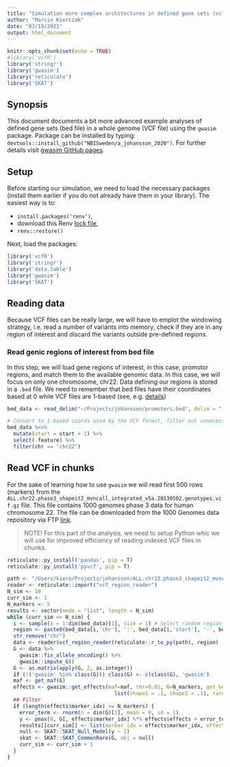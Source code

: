 ```yaml
---
title: "Simulation more complex architectures in defined gene sets (vcf & bed input)"
author: "Marcin Kierczak"
date: "03/19/2021"
output: html_document
---
```


```r
knitr::opts_chunk$set(echo = TRUE)
#library('vcfR')
library('stringr')
library('gwasim')
library('reticulate')
library('SKAT')
```

## Synopsis
This document documents a bit more advanced example analyses of defined gene sets (bed file) in a whole genome (VCF file) using the `gwasim` package.
Package can be installed by typing: `devtools::install_github("NBISweden/a_johansson_2020")`. For further details visit [gwasim GitHub pages](https://github.com/NBISweden/a_johansson_2020).

## Setup
Before starting our simulation, we need to load the necessary packages (install them earlier if you do not already have them in your library). The easiest way is to:

* `install.packages('renv')`,
* download this Renv [lock file](https://github.com/NBISweden/a_johansson_2020/blob/master/renv.lock),
* `renv::restore()`

Next, load the packages:
```r
library('vcfR')
library('stringr')
library('data.table')
library('gwasim')
library('SKAT')
```

## Reading data

Because VCF files can be really large, we will have to emplot the windowing strategy, i.e. read a number of variants into memory, check if they are in any region of interest and discard the variants outside pre-defined regions.

### Read genic regions of interest from bed file

In this step, we will load gene regions of interest, in this case, promotor regions, and match them to the available genomic data. In this case, we will focus on only one chromosome, chr22. Data defining our regions is stored in a `.bed` file. We need to remember that bed files have their coordinates based at 0 while VCF files are 1-based (see, e.g. [details](https://www.biostars.org/p/84686/))
```r
bed_data <- read_delim("~/Projects/johansson/promoters.bed", delim = " ", col_names = c('chr', 'start', 'end', 'feature'))

# Convert to 1-based coords used by the VCF format, filter out unnecessary data
bed_data %<>% 
  mutate(start = start + 1) %>% 
  select(-feature) %>%
  filter(chr == "chr22")
```

## Read VCF in chunks
For the sake of learning how to use `gwasim` we will read first 500 rows (markers) from the `ALL.chr22.phase3_shapeit2_mvncall_integrated_v5a.20130502.genotypes.vcf.gz` file. This file contains 1000 genomes phase 3 data for human chromosome 22. The file can be downloaded from the 1000 Genomes data repository via FTP [link](ftp://ftp.1000genomes.ebi.ac.uk/vol1/ftp/release/20130502/).

> NOTE! For this part of the analysis, we need to setup Python whic we will use for improved efficiency of reading indexed VCF files in chunks.

```r
reticulate::py_install('pandas', pip = T)
reticulate::py_install('pyvcf', pip = T)
```

```r
path <- "/Users/kiero/Projects/johansson/ALL.chr22.phase3_shapeit2_mvncall_integrated_v5a.20130502.genotypes.vcf.gz"
reader <- reticulate::import("vcf_region_reader")
N_sim <- 10
curr_sim <- 1
N_markers <- 5
results <- vector(mode = "list", length = N_sim)
while (curr_sim <= N_sim) {
  i <- sample(x = 1:dim(bed_data)[1], size = 1) # Select random region from bed
  region <- paste0(bed_data[i,'chr'], ':', bed_data[i,'start'], '-', bed_data[i,'end']) %>%
  str_remove("chr")
  data <- reader$vcf_region_reader(reticulate::r_to_py(path), region)
  G <- data %>% 
    gwasim::fix_allele_encoding() %>% 
    gwasim::impute_G()
  G <- as.matrix(apply(G, 2, as.integer))
  if (!('gwasim' %in% class(G))) class(G) <- c(class(G), 'gwasim')
  maf <- get_maf(G)
  effects <- gwasim::get_effects(maf=maf, thr=0.01, N=N_markers, get_betas_fun = dbeta, get_betas_args =
                                   list(shape1 = .1, shape2 = .1), rare=T, frac_negative=0, seed = 2)
  ## Filter 
  if (length(effects$marker_idx) >= N_markers) {
    error_term <- rnorm(n = dim(G)[1], mean = 0, sd = 1)
    y <- pmax(0, G[, effects$marker_idx] %*% effects$effects + error_term)
    results[[curr_sim]] <- list(marker_idx = effects$marker_idx, effects = effects$effects, y = y)
    null <- SKAT::SKAT_Null_Model(y ~ 1)
    skat <- SKAT::SKAT_CommonRare(G, obj = null)
    curr_sim <- curr_sim + 1
  }
}
```

